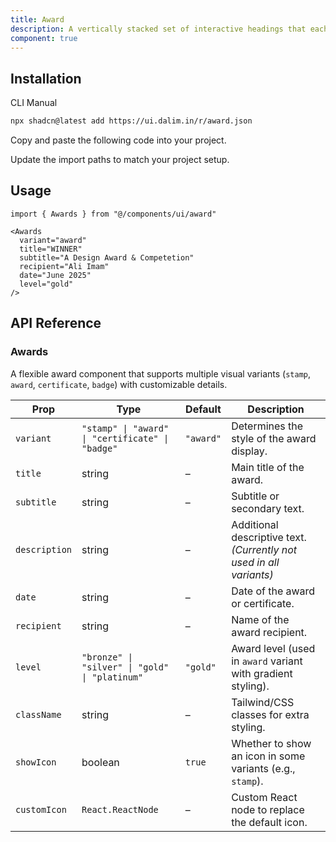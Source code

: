 ```yaml
---
title: Award
description: A vertically stacked set of interactive headings that each reveal a section of content.
component: true
---
```


<ComponentPreview
  name="award-default"
  className="[&_.preview>[data-orientation=vertical]]:sm:max-w-[80%] **:[.preview]:min-h-[400px]"
  description="An accordion with three items"
  align="start"
/>

<ComponentPreview
  name="award-certificate"
  className="[&_.preview>[data-orientation=vertical]]:sm:max-w-[80%] **:[.preview]:min-h-[400px]"
  description="An accordion with three items"
  align="start"
/>

<ComponentPreview
  name="award-stamp"
  className="[&_.preview>[data-orientation=vertical]]:sm:max-w-[80%] **:[.preview]:min-h-[400px]"
  description="An accordion with three items"
  align="start"
/>

<ComponentPreview
  name="award-badge"
  className="[&_.preview>[data-orientation=vertical]]:sm:max-w-[80%] **:[.preview]:min-h-[400px]"
  description="An accordion with three items"
  align="start"
/>

## Installation

<CodeTabs>

<TabsList>
  <TabsTrigger value="cli">CLI</TabsTrigger>
  <TabsTrigger value="manual">Manual</TabsTrigger>
</TabsList>

<TabsContent value="cli">

```bash
npx shadcn@latest add https://ui.dalim.in/r/award.json
```

</TabsContent>

<TabsContent value="manual">

<Steps>

<Step>Copy and paste the following code into your project.</Step>

<ComponentSource name="award" title="components/ui/award.tsx" />

<Step>Update the import paths to match your project setup.</Step>

</Steps>

</TabsContent>

</CodeTabs>

## Usage

```tsx showLineNumbers
import { Awards } from "@/components/ui/award"
```

```tsx showLineNumbers
<Awards
  variant="award"
  title="WINNER"
  subtitle="A Design Award & Competetion"
  recipient="Ali Imam"
  date="June 2025"
  level="gold"
/>
```

## API Reference

### Awards

A flexible award component that supports multiple visual variants (`stamp`, `award`, `certificate`, `badge`) with customizable details.

| Prop          | Type                                             | Default   | Description                                                         |
| ------------- | ------------------------------------------------ | --------- | ------------------------------------------------------------------- |
| `variant`     | `"stamp" \| "award" \| "certificate" \| "badge"` | `"award"` | Determines the style of the award display.                          |
| `title`       | string                                           | –         | Main title of the award.                                            |
| `subtitle`    | string                                           | –         | Subtitle or secondary text.                                         |
| `description` | string                                           | –         | Additional descriptive text. _(Currently not used in all variants)_ |
| `date`        | string                                           | –         | Date of the award or certificate.                                   |
| `recipient`   | string                                           | –         | Name of the award recipient.                                        |
| `level`       | `"bronze" \| "silver" \| "gold" \| "platinum"`   | `"gold"`  | Award level (used in `award` variant with gradient styling).        |
| `className`   | string                                           | –         | Tailwind/CSS classes for extra styling.                             |
| `showIcon`    | boolean                                          | `true`    | Whether to show an icon in some variants (e.g., `stamp`).           |
| `customIcon`  | `React.ReactNode`                                | –         | Custom React node to replace the default icon.                      |
